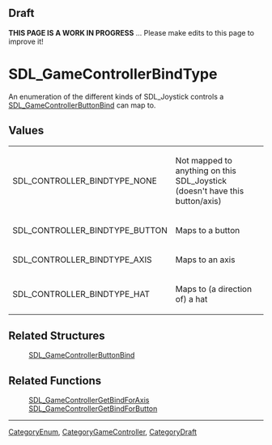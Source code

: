 == Draft ==

'''THIS PAGE IS A WORK IN PROGRESS''' ... Please make edits to this page to improve it!


<!-- #*^*^*^*^*See https://wiki.libsdl.org/SGEnumerations for details on editing this page*^*^*^*^* -->


= SDL_GameControllerBindType =
An enumeration of the different kinds of SDL_Joystick controls a [[SDL_GameControllerButtonBind]] can map to.



== Values ==
{|
|SDL_CONTROLLER_BINDTYPE_NONE
|Not mapped to anything on this SDL_Joystick (doesn't have this button/axis)
|-
|SDL_CONTROLLER_BINDTYPE_BUTTON
|Maps to a button
|-
|SDL_CONTROLLER_BINDTYPE_AXIS
|Maps to an axis
|-
|SDL_CONTROLLER_BINDTYPE_HAT
|Maps to (a direction of) a hat
|}



== Related Structures ==
:[[SDL_GameControllerButtonBind]]

== Related Functions ==
:[[SDL_GameControllerGetBindForAxis]]
:[[SDL_GameControllerGetBindForButton]]

----
[[CategoryEnum]], [[CategoryGameController]], [[CategoryDraft]]

